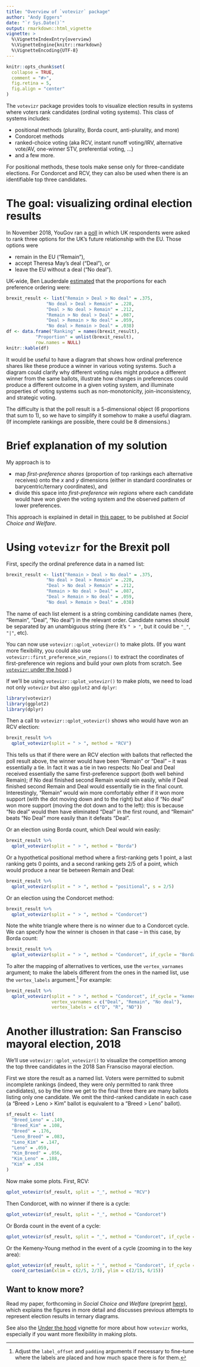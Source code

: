 ```yaml
---
title: "Overview of `votevizr` package"
author: "Andy Eggers"
date: "`r Sys.Date()`"
output: rmarkdown::html_vignette
vignette: >
  %\VignetteIndexEntry{overview}
  %\VignetteEngine{knitr::rmarkdown}
  %\VignetteEncoding{UTF-8}
---
```


```r
knitr::opts_chunk$set(
  collapse = TRUE,
  comment = "#>",
  fig.retina = 5,
  fig.align = "center"
)
```

The `votevizr` package provides tools to visualize election results in systems where voters rank candidates (ordinal voting systems). This class of systems includes: 

- positional methods (plurality, Borda count, anti-plurality, and more)
- Condorcet methods
- ranked-choice voting (aka RCV, instant runoff voting/IRV, alternative vote/AV, one-winner STV, preferential voting, ...)
- and a few more.

For positional methods, these tools make sense only for three-candidate elections. For Condorcet and RCV, they can also be used when there is an identifiable top three candidates.   


# The goal: visualizing ordinal election results

In November 2018, YouGov ran a [poll](https://yougov.co.uk/topics/politics/articles-reports/2018/12/06/mays-brexit-deal-leads-just-two-constituencies-it-) in which UK respondents were asked to rank three options for the UK's future relationship with the EU. Those options were 

- remain in the EU ("Remain"), 
- accept Theresa May's deal ("Deal"), or 
- leave the EU without a deal ("No deal"). 

UK-wide, Ben Lauderdale [estimated](https://d25d2506sfb94s.cloudfront.net/cumulus_uploads/document/24pikzv1u7/Ben%20Lauderdale%20Brexit%20deal%20MRP%20report.pdf) that the proportions for each preference ordering were: 

```r
brexit_result <- list("Remain > Deal > No deal" = .375, 
               "No deal > Deal > Remain" = .228, 
               "Deal > No deal > Remain" = .212, 
               "Remain > No deal > Deal" = .087, 
               "Deal > Remain > No deal" = .059, 
               "No deal > Remain > Deal" = .038)
df <- data.frame("Ranking" = names(brexit_result), 
           "Proportion" = unlist(brexit_result),
           row.names = NULL) 
knitr::kable(df)
```

It would be useful to have a diagram that shows how ordinal preference shares like these produce a winner in various voting systems. Such a diagram could clarify why different voting rules might produce a different winner from the same ballots, illustrate how changes in preferences could produce a different outcome in a given voting system, and illuminate properties of voting systems such as non-monotonicity, join-inconsistency, and strategic voting.   

The difficulty is that the poll result is a 5-dimensional object (6 proportions that sum to 1), so we have to simplify it somehow to make a useful diagram. (If incomplete rankings are possible, there could be 8 dimensions.) 

# Brief explanation of my solution

My approach is to 

- map *first-preference shares* (proportion of top rankings each alternative receives) onto the $x$ and $y$ dimensions (either in standard coordinates or barycentric/ternary coordinates), and 
- divide this space into *first-preference win regions* where each candidate would have won given the voting system and the observed pattern of lower preferences. 

This approach is explained in detail in [this paper](http://andy.egge.rs/papers/diagramming_election_results_v7_for_RR2.pdf), to be published at *Social Choice and Welfare*. 


# Using `votevizr` for the Brexit poll

First, specify the ordinal preference data in a named list: 
```r
brexit_result <- list("Remain > Deal > No deal" = .375, 
               "No deal > Deal > Remain" = .228, 
               "Deal > No deal > Remain" = .212, 
               "Remain > No deal > Deal" = .087, 
               "Deal > Remain > No deal" = .059, 
               "No deal > Remain > Deal" = .038)
```

The name of each list element is a string combining candidate names (here, "Remain", "Deal", "No deal") in the relevant order. Candidate names should be separated by an unambiguous string (here it's `" > "`, but it could be `"_"`, `"|"`, etc). 

You can now use  `votevizr::qplot_votevizr()` to make plots. (If you want more flexibility, you could also use `votevizr::first_preference_win_regions()` to extract the coordinates of first-preference win regions and build your own plots from scratch. See [`votevizr`: under the hood](under_the_hood.html).)

If we'll be using `votevizr::qplot_votevizr()` to make plots, we need to load not only `votevizr` but also `ggplot2` and `dplyr`:
```r
library(votevizr)
library(ggplot2)
library(dplyr)
```

Then a call to `votevizr::qplot_votevizr()` shows who would have won an RCV election: 

```r
brexit_result %>% 
  qplot_votevizr(split = " > ", method = "RCV")
```
This tells us that if there were an RCV election with ballots that reflected the poll result above, the winner would have been "Remain" or "Deal" -- it was essentially a tie. In fact it was a tie in two respects: No Deal and Deal received essentially the same first-preference support (both well behind Remain); if No deal finished second Remain would win easily, while if Deal finished second Remain and Deal would essentially tie in the final count. Interestingly, "Remain" would win more comfortably either if it won more support (with the dot moving down and to the right) but also if "No deal" won more support (moving the dot down and to the left): this is because "No deal" would then have eliminated "Deal" in the first round, and "Remain" beats "No Deal" more easily than it defeats "Deal".

Or an election using Borda count, which Deal would win easily:  

```r
brexit_result %>% 
  qplot_votevizr(split = " > ", method = "Borda")
```

Or a hypothetical positional method where a first-ranking gets 1 point, a last ranking gets 0 points, and a second ranking gets 2/5 of a point, which would produce a near tie between Remain and Deal:  

```r
brexit_result %>% 
  qplot_votevizr(split = " > ", method = "positional", s = 2/5)
```

Or an election using the Condorcet method:  

```r
brexit_result %>% 
  qplot_votevizr(split = " > ", method = "Condorcet")
```
Note the white triangle where there is no winner due to a Condorcet cycle.  We can specify how the winner is chosen in that case -- in this case, by Borda count:   

```r
brexit_result %>% 
  qplot_votevizr(split = " > ", method = "Condorcet", if_cycle = "Borda")
```

To alter the mapping of alternatives to vertices, use the `vertex_varnames` argument; to make the labels different from the ones in the named list, use the `vertex_labels` argument.[^padding] For example:

```r
brexit_result %>% 
  qplot_votevizr(split = " > ", method = "Condorcet", if_cycle = "kemeny", 
                 vertex_varnames = c("Deal", "Remain", "No deal"),
                 vertex_labels = c("D", "R", "ND"))
```

[^padding]: Adjust the `label_offset` and `padding` arguments if necessary to fine-tune where the labels are placed and how much space there is for them. 


# Another illustration: San Fransciso mayoral election, 2018 

<!-- Users familiar with `ggplot` should be able to use `first_preference_win_regions()`, `first_preference_shares()`, and  `geom_ternary_gridlines()` along with the simple ternary transformation above to make any figure they want.  -->

<!-- For convenience, `votevizr::qplot_votevizr()` wraps everything shown above in one function. -->

We'll use `votevizr::qplot_votevizr()` to visualize the competition among the top three candidates in the 2018 San Fransciso mayoral election.  

First we store the result as a named list. Voters were permitted to submit incomplete rankings (indeed, they were only permitted to rank three candidates), so by the time we get to the final three there are many ballots listing only one candidate. We omit the third-ranked candidate in each case (a "Breed > Leno > Kim" ballot is equivalent to a "Breed > Leno" ballot). 

```r
sf_result <- list(
  "Breed_Leno" = .149,
  "Breed_Kim" = .108,
  "Breed" = .176,
  "Leno_Breed" = .083,
  "Leno_Kim" = .147,
  "Leno" = .059,
  "Kim_Breed" = .056,
  "Kim_Leno" = .188,
  "Kim" = .034
)
```

Now make some plots. First, RCV:

```r
qplot_votevizr(sf_result, split = "_", method = "RCV")
```

Then Condorcet, with no winner if there is a cycle:

```r
qplot_votevizr(sf_result, split = "_", method = "Condorcet")
```

Or Borda count in the event of a cycle:

```r
qplot_votevizr(sf_result, split = "_", method = "Condorcet", if_cycle = "Borda")
```

Or the Kemeny-Young method in the event of a cycle (zooming in to the key area):

```r
qplot_votevizr(sf_result, split = "_", method = "Condorcet", if_cycle = "kemeny") + 
  coord_cartesian(xlim = c(2/5, 2/3), ylim = c(2/15, 6/15))
```



## Want to know more?

Read my paper, forthcoming in *Social Choice and Welfare* (preprint [here](http://andy.egge.rs/papers/diagramming_election_results_v7_for_RR2.pdf)), which explains the figures in more detail and discusses previous attempts to represent election results in ternary diagrams. 

See also the [Under the hood](under_the_hood.html) vignette for more about how `votevizr` works, especially if you want more flexibility in making plots. 
  